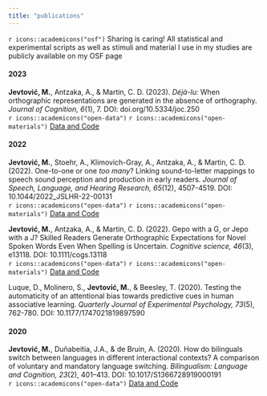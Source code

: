 ```yaml
---
title: "publications"
---
```


 `r icons::academicons("osf")` Sharing is caring! All statistical and experimental scripts as well as stimuli and material I use in my studies are publicly available on my <a href="https://osf.io/7h9qv/" style="text-decoration:none;"> OSF page </a>

#### 2023

**Jevtović, M.**, Antzaka, A., & Martin, C. D. (2023). *Déjà-lu:* When orthographic representations are generated in the absence of orthography. *Journal of Cognition, 6*(1), 7. DOI: <a href="http://doi.org/10.5334/joc.250" style="text-decoration:none;"> doi.org/10.5334/joc.250 </a> <br>
`r icons::academicons("open-data")` `r icons::academicons("open-materials")` <a href="https://osf.io/dmtn4/" target="_blank">Data and Code</a>

#### 2022

**Jevtović, M.**, Stoehr, A., Klimovich-Gray, A., Antzaka, A., & Martin, C. D. (2022). One-to-one or one *too many*? Linking sound-to-letter mappings to speech sound perception and production in early readers. *Journal of Speech, Language, and Hearing Research, 65*(12), 4507-4519. DOI: <a href="doi:10.1044/2022_JSLHR-22-00131" style="text-decoration:none;"> 10.1044/2022_JSLHR-22-00131 </a> <br>
`r icons::academicons("open-data")` `r icons::academicons("open-materials")` <a href="https://osf.io/k3nvx/" target="_blank">Data and Code</a>

**Jevtović, M.**, Antzaka, A., & Martin, C. D. (2022). Gepo with a G, or Jepo with a J? Skilled Readers Generate Orthographic Expectations for Novel Spoken Words Even When Spelling is Uncertain. *Cognitive science, 46*(3), e13118. DOI: <a href="https://doi.org/10.1111/cogs.13118" style="text-decoration:none;">10.1111/cogs.13118</a> <br>
`r icons::academicons("open-data")` `r icons::academicons("open-materials")` <a href="https://osf.io/h69dg/" target="_blank">Data and Code</a>

Luque, D., Molinero, S., **Jevtović, M.**, & Beesley, T. (2020). Testing the automaticity of an attentional bias towards predictive cues in human associative learning. *Quarterly Journal of Experimental Psychology, 73*(5), 762-780. DOI: <a href="https://doi.org/10.1177/1747021819897590"target="_blank" style="text-decoration:none;">10.1177/1747021819897590</a>

#### 2020

**Jevtović, M.**, Duñabeitia, J.A., & de Bruin, A. (2020). How do bilinguals switch between languages in different interactional contexts? A comparison of voluntary and mandatory language switching. *Bilingualism: Language and Cognition, 23*(2), 401--413. DOI: <a href="https://doi.org/10.1017/S1366728919000191" target="_blank" style="text-decoration:none;">10.1017/S1366728919000191</a> <br>
`r icons::academicons("open-data")` <a href="https://osf.io/pb59m/" target="_blank">Data and Code</a>
